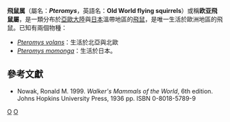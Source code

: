 {{Automatic taxobox
| taxon = Pteromys
| authority = Cuvier, 1800
| name = 飛鼠属
| fossil_range = 晚[[上新世|上新世]]至今
| image = Pteromys momonga fauna japonica.jpg
| image_caption = [[日本小飛鼠|日本小飛鼠]] ''Pteromys momonga''
| domain = [[真核域|真核域]] Eukaryota
| subdivision_ranks = [[種|種]]
| subdivision = 
''[[Pteromys_volans|Pteromys volans]]'' <br />
''[[Pteromys_momonga|Pteromys momonga]]''
}}

'''飛鼠属'''（屬名：'''''Pteromys'''''，英語名：'''Old World flying squirrels'''）或稱'''欧亚飛鼠屬'''，是一類分布於[[亞歐大陸|亞歐大陸]]與[[日本|日本]]溫帶地區的[[飛鼠|飛鼠]]，是唯一生活於歐洲地區的飛鼠。已知有兩個物種：

*''[[Pteromys_volans|Pteromys volans]]''：生活於北亞與北歐
*''[[Pteromys_momonga|Pteromys momonga]]''：生活於日本。

==參考文獻==
*Nowak, Ronald M. 1999. ''Walker's Mammals of the World'', 6th edition. Johns Hopkins University Press, 1936 pp. ISBN 0-8018-5789-9
{{Taxonbar|from=Q949021}}

[[Category:飛鼠屬|O]]
[[Category:1800年描述的分类群|O]]